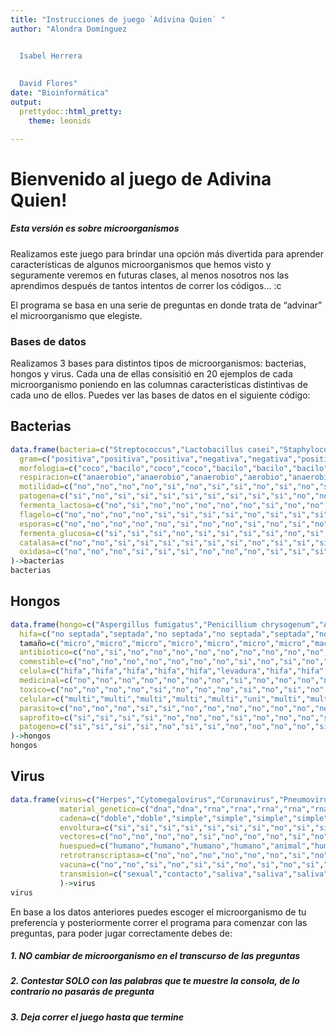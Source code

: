 ```yaml
---
title: "Instrucciones de juego `Adivina Quien` "
author: "Alondra Domínguez


  Isabel Herrera
  
  
  David Flores"
date: "Bioinformática"
output: 
  prettydoc::html_pretty:
    theme: leonids

---
```


# **Bienvenido al juego de Adivina Quien! **
##### **Esta versión es sobre microorganismos**

Realizamos este juego para brindar una opción más divertida para aprender características de algunos microorganismos que hemos visto y seguramente veremos en futuras clases, al menos nosotros nos las aprendimos después de tantos intentos de correr los códigos... :c


El programa se basa en una serie de preguntas en donde trata de "advinar" el microorganismo que elegiste.

### **Bases de datos**

Realizamos 3 bases para distintos tipos de microorganismos: bacterias, hongos y virus. Cada una de ellas consisitió en 20 ejemplos de cada microorganismo poniendo en las columnas características distintivas de cada uno de ellos. Puedes ver las bases de datos en el siguiente código:

## __Bacterias__
```r
data.frame(bacteria=c("Streptococcus","Lactobacillus casei","Staphylococcus aureus","Moraxella catarrhalis","Vibrio cholerae","Bacillus anthracis","Salmonella enterica","Escherichia coli","Clostridium botulinum","Listeria monocytogenes","Bacillus thuringiensis","Vibrio fischeri","Mycobacterium tuberculosis","Azotobacter chroococcum","Clostridium tetani","Bifidobacterium","Neisseria gonorrhoeae","Klebsiella pneunmoniae","Lactobacillus acidophilus","Bacillus subtilis"),
  gram=c("positiva","positiva","positiva","negativa","negativa","positiva","negativa","negativa","positiva","positiva","positiva","negativa","NA","negativa","positiva","positiva","negativa","negativa","positiva","positiva"),
  morfologia=c("coco","bacilo","coco","coco","bacilo","bacilo","bacilo","bacilo","bacilo","bacilo","bacilo","bacilo","bacilo","bacilo","bacilo","bacilo","coco","bacilo","bacilo","bacilo"),
  respiracion=c("anaerobio","anaerobio","anaerobio","aerobio","anaerobio","aerobio","anaerobio","anaerobio","anaerobio","anaerobio","aerobio","anaerobio","aerobio","aerobio","anaerobio","anaerobio","aerobio","anaerobio","anaerobio","aerobio"),
  motilidad=c("no","no","no","no","si","no","si","si","no","si","no","si","no","si","no","no","no","no","no","si"),
  patogena=c("si","no","si","si","si","si","si","si","si","si","no","no","si","no","si","no","si","si","no","no"),
  fermenta_lactosa=c("no","si","no","no","no","no","no","si","no","no","no","no","no","no","no","no","no","si","si","no"),
  flagelo=c("no","no","no","no","si","si","si","si","no","si","si","si","no","si","no","no","no","no","no","si"),
  esporas=c("no","no","no","no","no","si","no","no","si","no","si","no","no","no","si","no","no","no","no","si"),
  fermenta_glucosa=c("si","si","si","no","si","si","si","si","no","si","si","si","no","no","no","si","no","si","si","si"),
  catalasa=c("no","no","si","si","si","si","si","si","no","si","si","si","no","si","no","no","no","si","no","si"),
  oxidasa=c("no","no","no","si","si","si","no","no","no","si","si","si","si","si","no","no","si","no","no","si")
)->bacterias
bacterias
```

## __Hongos__
```r
data.frame(hongo=c("Aspergillus fumigatus","Penicillium chrysogenum","Aspergillus niger","Rhizopus stolonifer","Daviceps purpurea","Cryptococcus neoformans","Microsporum canis", "Lycoperdon pertulatum","Russula emetica","Lactarius indigo","Amanita gemmata","Fusarium solani","Agricus bisporus","Amanita phalloides","Lentinula edodes","Pleurotus ostreatus","Morchella esculenta","Ganoderma lucidum"),
  hifa=c("no septada","septada","no septada","no septada","septada","no septada","septada","septada","septada","septada","septada","septada","septada","septada","septada","septada","septada","septada"),
  tamaño=c("micro","micro","micro","micro","micro","micro","micro","macro","macro","macro","macro","micro","macro","macro","macro","macro","macro","macro"),
  antibiotico=c("no","si","no","no","no","no","no","no","no","no","no","no","no","no","no","no","no","no"),
  comestible=c("no","no","no","no","no","no","no","si","no","si","no","no","si","no","si","si","si","si"),
  celula=c("hifa","hifa","hifa","hifa","hifa","levadura","hifa","hifa","hifa","hifa","hifa","hifa","hifa","hifa","hifa","hifa","hifa","hifa"),
  medicinal=c("no","no","no","no","no","no","no","si","no","no","no","no","no","no","si","no","no","si"),
  toxico=c("no","no","no","no","si","no","no","no","si","no","si","no","no","si","no","no","no","no"),
  celular=c("multi","multi","multi","multi","multi","uni","multi","multi","multi","multi","multi","multi","multi","multi","multi","multi","multi","multi"),
  parasito=c("no","no","no","si","si","no","no","no","no","no","no","no","no","no","no","no","no","no"),
  saprofito=c("si","si","si","si","no","no","no","si","no","no","no","si","si","no","si","si","no","si"),
  patogeno=c("si","si","si","si","no","si","si","no","no","no","no","si","no","no","no","no","no","no")
)->hongos
hongos
```

## __Virus__
```r
data.frame(virus=c("Herpes","Cytomegalovirus","Coronavirus","Pneumovirus","Lyssavirus (rabia)","Influenza","VIH","Rotavirus","Flavivirus","Viruela símica","Ébola","Arenavirus","Mosaico del tabaco","Bacteriófago T4","Hepatitis B","Adenovirus","VPH","Dengue","Polio","Mosaico de la coliflor","Epstein-Barr"),
           material_genetico=c("dna","dna","rna","rna","rna","rna","rna","rna","rna","dna","rna","rna","rna","dna","dna","dna","dna","rna","rna","dna","dna"),
           cadena=c("doble","doble","simple","simple","simple","simple","simple","simple","simple","doble","simple","simple","simple","doble","doble","doble","doble","simple","simple","simple","dna"),
           envoltura=c("si","si","si","si","si","si","si","no","si","si","si","si","no","no","si","no","no","si","no","no","si"),
           vectores=c("no","no","no","no","si","no","no","no","si","no","no","si","si","no","no","no","no","si","no","si","no"),
           huespued=c("humano","humano","humano","humano","animal","humano","humano","animal","humano","animal","humano","humano","planta","bacteria","humano","humano","humano","humano","humano","planta","humano"),
           retrotranscriptasa=c("no","no","no","no","no","no","si","no","no","no","no","no","no","no","no","no","no","no","no","no","no"),
           vacuna=c("no","no","si","no","si","si","no","si","no","si","si","si","no","no","si","no","si","si","si","no","no"),
           transmision=c("sexual","contacto","saliva","saliva","saliva","saliva","sangre","fecal","vector","contacto","sangre","vector","vector","bacteria","sangre","saliva","sexual","vector","fecal","vector","contacto")
           )->virus
virus
```

En base a los datos anteriores puedes escoger el microorganismo de tu preferencia y posteriormente correr el programa para comenzar con las preguntas, para poder jugar correctamente debes de:

##### __1. NO cambiar de microorganismo en el transcurso de las preguntas__

##### __2. Contestar SOLO con las palabras que te muestre la consola, de lo contrario no pasarás de pregunta__

##### __3. Deja correr el juego hasta que termine__



